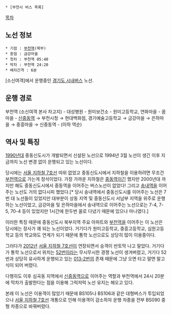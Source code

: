  * [부천시 버스 목록]

[[목차]]

== 노선 정보 ==
 * 기점 : [[부천역]](북부)
 * 종점 : 금강마을
 * 첫차 : 부천역 05:40
 * 막차 : 부천역 24:20
 * 배차간격 : 6분

[소신여객]에서 운행중인 [[경기도 시내버스]] 노선.

== 운행 경로 ==
부천역 (소신여객 본사 차고지) - 대성병원 - 원미보건소 - 원미고등학교, 연화마을 - 꿈마을 - [[신중동역]] → 부천시청 → 현대백화점, 경기예술고등학교 → 금강마을 → 은하마을 → 중흥마을 → 신중동역 - (이하 역순)

== 역사 및 특징 ==
[[1990년대]] 중동신도시가 개발되면서 신설된 노선으로 1994년 3월 노선이 생긴 이후 지금까지 노선 변경 없이 운행되고 있는 노선이다.

당시에는 [[서울 지하철 7호선]] 따위 없었고 중동신도시에서 지하철을 이용하려면 무조건 [[부천역]]으로 가는게 정석이었다. 가장 가까운 지하철은 [[중동역(경인선)|중동역]]이긴 했지만 2000년대 까지만 해도 중동신도시에서 중동역을 이어주는 버스노선이 없었다! 그리고 [[송내역]]을 이어주는 노선도 거의 없다시피 했었다.[* 당시 송내역에서 중동신도시를 이어주는 노선은 7번 대 노선들이 있었지만 대부분이 상동 지역 및 중동신도시 서남부 지역을 위주로 운행하는 노선이었고, 금강마을 및 은하마을에서 송내역으로 이어주는 노선으로는 7-4, 7-5, 70-4 등이 있었지만 1시간에 한두번 꼴로 다녔기 때문에 있으나 마나였다.]

이러한 특징 때문에 중동신도시 북부지역 주요 아파트와 [[부천역]]을 이어주는 이 노선은 당시에는 장사가 꽤 되는 노선이었다. 거기다가 원미고등학교, 중흥고등학교, 심원고등학교 등의 학교와도 연계가 되기 때문에 통학 노선으로도 상당히 많이 이용중이다.

그러다가 [[2012년]] [[서울 지하철 7호선]]이 연장되면서 승객이 반토막 나고 말았다. 거기다가 통학 노선으로서 위치는 [[부천 버스 52|52번]]이라는 무시무시한 경쟁 노선이 생겨버렸고, 거기다 52번과 상당히 유사하게 운행되고 있는 [[부천 마을버스 013-2|013-2번]]의 존재 때문에 그냥 오면 타고 말면 말고 식이 되어 버렸다.

다행히도 이후 심곡동 지역에서 [[신중동역]]으로 이어주는 역할과 부천역에서 24시 20분에 막차가 출발한다는 점을 이용해 그럭저럭 노선 유지는 해오고 있다.

본래 이 노선은 이용객이 많았기 때문에 BS105나 BS106과 같은 대형버스가 투입되었으나 [[서울 지하철 7호선]] 개통으로 인해 이용객이 감소하자 운행 차종을 전부 BS090 중형 차종으로 바꿔버렸다.
